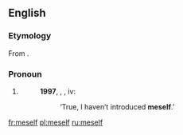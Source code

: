 ==English==

===Etymology===
From {{affix|en|me|-self}}.

===Pronoun===
{{en-pron}}

# {{lb|en|slang|or|dialectal}} {{alternative form of|myself|lang=en}}
#: '''1997''', {{w|J.K. Rowling}}, ''{{w|Harry Potter and the Philosopher's Stone}}'', iv:
#:: ‘True, I haven’t introduced '''meself'''.’

[[fr:meself]]
[[pl:meself]]
[[ru:meself]]
